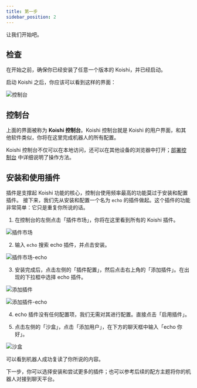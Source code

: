 ```yaml
---
title: 第一步
sidebar_position: 2
---
```


让我们开始吧。

## 检查

在开始之前，确保你已经安装了任意一个版本的 Koishi，并已经启动。

启动 Koishi 之后，你应该可以看到这样的界面：

![控制台](console.png)

## 控制台

上面的界面被称为 **Koishi 控制台**。Koishi 控制台就是 Koishi 的用户界面，和其他软件类似，你将在这里完成机器人的所有配置。

Koishi 控制台不仅可以在本地访问，还可以在其他设备的浏览器中打开；[部署控制台](/recipes/4) 中详细说明了操作方法。

## 安装和使用插件

插件是支撑起 Koishi 功能的核心，控制台使用频率最高的功能莫过于安装和配置插件。
接下来，我们先从安装和配置一个名为 `echo` 的插件做起。这个插件的功能非常简单：它只是重复你所说的话。

1. 在控制台的左侧点击「插件市场」，你将在这里看到所有的 Koishi 插件。

![插件市场](market.png)

2. 输入 `echo` 搜索 echo 插件，并点击安装。

![插件市场-echo](market-echo.png)

3. 安装完成后，点击左侧的「插件配置」，然后点击右上角的「添加插件」。在出现的下拉框中选择 echo 插件。

![添加插件](plugins-add.png)

![添加插件-echo](plugins-add-echo.png)

4. echo 插件没有任何配置项，我们无需对其进行配置。直接点击「启用插件」。

5. 点击左侧的「沙盒」，点击「添加用户」，在下方的聊天框中输入「echo 你好」。

![沙盒](sandbox.png)

可以看到机器人成功复读了你所说的内容。

下一步，你可以选择安装和尝试更多的插件；也可以参考后续的配方主题将你的机器人对接到聊天平台。

